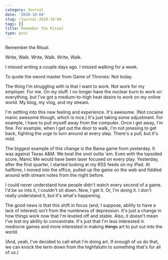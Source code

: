 ```yaml
---
category: Journal
date: '2020-10-04'
slug: /journal-2020-10-04
tags: []
title: Remember the Ritual
type: post
---
```



Remember the Ritual.

Write, Walk. Write, Walk. Write, Walk.

I missed writing a couple days ago. I missed walking for a week.

To quote the sword master from Game of Thrones: Not today. 

The thing I'm struggling with is that I want to work. Not work for my employer. For me. On my stuff. I no longer have the nuclear burn to work on everything, but I've got a medium-to-high heat desire to work on my online world. My blog, my vlog, and my stream. 

I'm settling into this new feeling and experience. It's awesome. (Not cocaine manic awesome though, which is nice.) It's just taking some adjustment. For example, I have to pull myself away from the computer. Once I get away, I'm fine. For example, when I get out the door to walk, I'm not jonesing to get back, fighting the urge to turn around at every step. There's a pull, but it's mild.

The biggest example of this change is the Bama game from yesterday. It was against Texas A&M. We beat the snot outta 'em. Even with the lopsided score, Manic Me would have been laser focused on every play. Yesterday, after the first quarter, I started looking at my RSS feeds on my iPad. At halftime, I moved into the office, pulled up the game on the web and fiddled around with stream notes from the night before. 

I could never understand how people didn't watch every second of a game. I'd be so into it, I couldn't sit down. Now, I get it. Or, I'm doing it. I don't really understand it, but it's what's happening. 

The good news is that this shift in focus (and, I suppose, ability to have a lack of interest) isn't from the numbness of depression. It's just a change in how things work now that I'm leveled off and stable. Also, it doesn't mean I've lost my ability to concentrate. It's just that I'm less interested in mediocre games and more interested in making <strike>things</strike> art to put out into the world. 

(And, yeah, I've decided to call what I'm doing art. If enough of us do that, we can knock the term down from the highfalutin to something that's for all of us.)